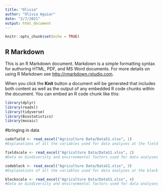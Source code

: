 ```yaml
---
title: "Olivia"
author: "Olivia Aguiar"
date: "2/7/2021"
output: html_document
---
```


```r
knitr::opts_chunk$set(echo = TRUE)
```

## R Markdown

This is an R Markdown document. Markdown is a simple formatting syntax for authoring HTML, PDF, and MS Word documents. For more details on using R Markdown see <http://rmarkdown.rstudio.com>.

When you click the **Knit** button a document will be generated that includes both content as well as the output of any embedded R code chunks within the document. You can embed an R code chunk like this:
```r
library(dplyr)
library(readxl)
library(tidyverse)
library(Biostatistics)
library(mosaic)
```

#bringing in data
```r
codefield <- read_excel("Agriculture Data/DataS1.xlsx", 1)
#Explanations of all the variables used for data analyses at the field scale (for plants, invertebrates, frogs, and fish).

fieldscale <- read_excel("Agriculture Data/DataS1.xlsx", 2)
#Data on biodiversity and environmental factors used for data analyses at the field scale (for plants, invertebrates, frogs, and fish).

codeblock <- read_excel("Agriculture Data/DataS1.xlsx", 3)
#Explanations of all the variables used for data analyses at the block scale (for birds).

blockscale <- read_excel("Agriculture Data/DataS1.xlsx", 4)
#Data on biodiversity and environmental factors used for data analyses at the block scale (for birds).
```

